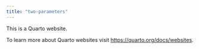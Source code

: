 ```yaml
---
title: "two-parameters"
---
```


This is a Quarto website.

To learn more about Quarto websites visit <https://quarto.org/docs/websites>.

